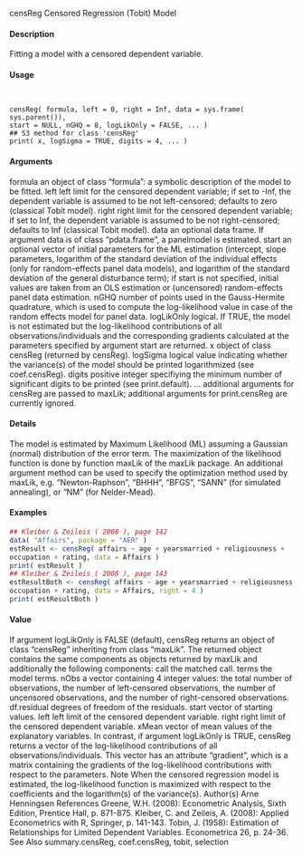 censReg Censored Regression (Tobit) Model

#### Description
Fitting a model with a censored dependent variable.

#### Usage
<pre><code>

censReg( formula, left = 0, right = Inf, data = sys.frame( sys.parent()),
start = NULL, nGHQ = 8, logLikOnly = FALSE, ... )
## S3 method for class 'censReg'
print( x, logSigma = TRUE, digits = 4, ... )
</code></pre>

#### Arguments
formula an object of class "formula": a symbolic description of the model to be fitted.
left left limit for the censored dependent variable; if set to -Inf, the dependent variable is assumed to be not left-censored; defaults to zero (classical Tobit model).
right right limit for the censored dependent variable; if set to Inf, the dependent variable is assumed to be not right-censored; defaults to Inf (classical Tobit model).
data an optional data frame. If argument data is of class "pdata.frame", a panelmodel is estimated.
start an optional vector of initial parameters for the ML estimation (intercept, slope parameters, logarithm of the standard deviation of the individual effects (only for random-effects panel data models), and logarithm of the standard deviation
of the general disturbance term); if start is not specified, initial values are taken from an OLS estimation or (uncensored) random-effects panel data estimation.
nGHQ number of points used in the Gauss-Hermite quadrature, which is used to compute the log-likelihood value in case of the random effects model for panel data.
logLikOnly logical. If TRUE, the model is not estimated but the log-likelihood contributions of all observations/individuals and the corresponding gradients calculated at the parameters specified by argument start are returned.
x object of class censReg (returned by censReg).
logSigma logical value indicating whether the variance(s) of the model should be printed
logarithmized (see coef.censReg).
digits positive integer specifiying the minimum number of significant digits to be printed
(see print.default).
... additional arguments for censReg are passed to maxLik; additional arguments
for print.censReg are currently ignored.

#### Details
The model is estimated by Maximum Likelihood (ML) assuming a Gaussian (normal) distribution of the error term. The maximization of the likelihood function is done by function maxLik of the maxLik package. An additional argument method can be used to specify the optimization method used by maxLik, e.g.\ "Newton-Raphson", "BHHH", "BFGS", "SANN" (for simulated annealing), or
"NM" (for Nelder-Mead).


#### Examples
```r
## Kleiber & Zeileis ( 2008 ), page 142
data( "Affairs", package = "AER" )
estResult <- censReg( affairs ~ age + yearsmarried + religiousness +
occupation + rating, data = Affairs )
print( estResult )
## Kleiber & Zeileis ( 2008 ), page 143
estResultBoth <- censReg( affairs ~ age + yearsmarried + religiousness +
occupation + rating, data = Affairs, right = 4 )
print( estResultBoth )

```
#### Value
If argument logLikOnly is FALSE (default), censReg returns an object of class "censReg" inheriting from class "maxLik". The returned object contains the same components as objects returned by maxLik and additionally the following components:
call the matched call.
terms the model terms.
nObs a vector containing 4 integer values: the total number of observations, the number
of left-censored observations, the number of uncensored observations, and
the number of right-censored observations.
df.residual degrees of freedom of the residuals.
start vector of starting values.
left left limit of the censored dependent variable.
right right limit of the censored dependent variable.
xMean vector of mean values of the explanatory variables.
In contrast, if argument logLikOnly is TRUE, censReg returns a vector of the log-likelihood contributions
of all observations/individuals. This vector has an attribute "gradient", which is a matrix
containing the gradients of the log-likelihood contributions with respect to the parameters.
Note
When the censored regression model is estimated, the log-likelihood function is maximized with
respect to the coefficients and the logarithm(s) of the variance(s).
Author(s)
Arne Henningsen
References
Greene, W.H. (2008): Econometric Analysis, Sixth Edition, Prentice Hall, p. 871-875.
Kleiber, C. and Zeileis, A. (2008): Applied Econometrics with R, Springer, p. 141-143.
Tobin, J. (1958): Estimation of Relationships for Limited Dependent Variables. Econometrica 26,
p. 24-36.
See Also
summary.censReg, coef.censReg, tobit, selection
